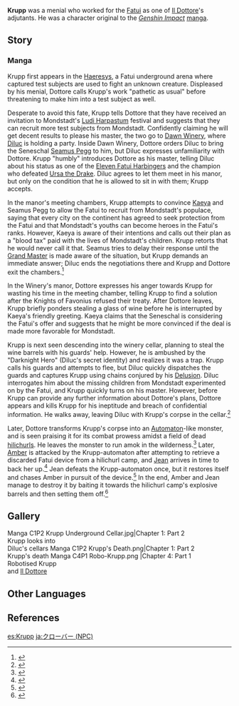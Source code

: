 {{Character Infobox
|image            = NPC Krupp.png
|type             = Manga-Only
|deceased         = Past
|name             = Krupp
|title            = Menial
|region           = Snezhnaya
|affiliation      = Fatui
}}
'''Krupp''' was a menial who worked for the [[Fatui]] as one of [[Il Dottore]]'s adjutants. He was a character original to the ''[[Genshin Impact]]'' [[manga]].

==Story==
===Manga===
Krupp first appears in the [[Haeresys]], a Fatui underground arena where captured test subjects are used to fight an unknown creature. Displeased by his menial, Dottore calls Krupp's work "pathetic as usual" before threatening to make him into a test subject as well.

Desperate to avoid this fate, Krupp tells Dottore that they have received an invitation to Mondstadt's [[Ludi Harpastum]] festival and suggests that they can recruit more test subjects from Mondstadt. Confidently claiming he will get decent results to please his master, the two go to [[Dawn Winery]], where [[Diluc]] is holding a party. Inside Dawn Winery, Dottore orders Diluc to bring the Seneschal [[Seamus Pegg]] to him, but Diluc expresses unfamiliarity with Dottore. Krupp "humbly" introduces Dottore as his master, telling Diluc about his status as one of the [[Eleven Fatui Harbingers]] and the champion who defeated [[Ursa the Drake]]. Diluc agrees to let them meet in his manor, but only on the condition that he is allowed to sit in with them; Krupp accepts.

In the manor's meeting chambers, Krupp attempts to convince [[Kaeya]] and Seamus Pegg to allow the Fatui to recruit from Mondstadt's populace, saying that every city on the continent has agreed to seek protection from the Fatui and that Mondstadt's youths can become heroes in the Fatui's ranks. However, Kaeya is aware of their intentions and calls out their plan as a "blood tax" paid with the lives of Mondstadt's children. Krupp retorts that he would never call it that. Seamus tries to delay their response until the [[Varka|Grand Master]] is made aware of the situation, but Krupp demands an immediate answer; Diluc ends the negotiations there and Krupp and Dottore exit the chambers.<ref>{{Ref/Manga|1}}</ref>

In the Winery's manor, Dottore expresses his anger towards Krupp for wasting his time in the meeting chamber, telling Krupp to find a solution after the Knights of Favonius refused their treaty. After Dottore leaves, Krupp briefly ponders stealing a glass of wine before he is interrupted by Kaeya's friendly greeting. Kaeya claims that the Seneschal is considering the Fatui's offer and suggests that he might be more convinced if the deal is made more favorable for Mondstadt.

Krupp is next seen descending into the winery cellar, planning to steal the wine barrels with his guards' help. However, he is ambushed by the "Darknight Hero" (Diluc's secret identity) and realizes it was a trap. Krupp calls his guards and attempts to flee, but Diluc quickly dispatches the guards and captures Krupp using chains conjured by his [[Delusion]]. Diluc interrogates him about the missing children from Mondstadt experimented on by the Fatui, and Krupp quickly turns on his master. However, before Krupp can provide any further information about Dottore's plans, Dottore appears and kills Krupp for his ineptitude and breach of confidential information. He walks away, leaving Diluc with Krupp's corpse in the cellar.<ref>{{Ref/Manga|1|2}}</ref>

Later, Dottore transforms Krupp's corpse into an [[Automatons|Automaton]]-like monster, and is seen praising it for its combat prowess amidst a field of dead [[hilichurls]]. He leaves the monster to run amok in the wilderness.<ref>{{Ref/Manga|4}}</ref> Later, [[Amber]] is attacked by the Krupp-automaton after attempting to retrieve a discarded Fatui device from a hilichurl camp, and [[Jean]] arrives in time to back her up.<ref>{{Ref/Manga|5|2}}</ref> Jean defeats the Krupp-automaton once, but it restores itself and chases Amber in pursuit of the device.<ref>{{Ref/Manga|6}}</ref> In the end, Amber and Jean manage to destroy it by baiting it towards the hilichurl camp's explosive barrels and then setting them off.<ref>{{Ref/Manga|6|2}}</ref>

==Gallery==
<gallery>
Manga C1P2 Krupp Underground Cellar.jpg|Chapter 1: Part 2<br>Krupp looks into<br>Diluc's cellars
Manga C1P2 Krupp's Death.png|Chapter 1: Part 2<br>Krupp's death
Manga C4P1 Robo-Krupp.png |Chapter 4: Part 1<br>Robotised Krupp<br>and [[Il Dottore]]
</gallery>

==Other Languages==
{{Other Languages
|default_hidden = 1
|en      = Krupp
|zhs     = 克洛伯
|zhs_rm  = Kèluòbó
|zht     = 克洛伯
|zht_rm  = Kèluòbó
|ja      = クローバー
|ja_rm   = Kuroobaa
|ja_note = Clover
|ko      = 크루프
|es      = Krupp
|fr      = Krupp
|ru      = Крапп
|th      = ครัปป์
|th_rm   = Khrap
|vi      = Krupp
|de      = Krupp
|id      = Krupp
|pt      = Krupp
}}

==References==
{{Reflist}}

[[es:Krupp]]
[[ja:クローバー (NPC)]]